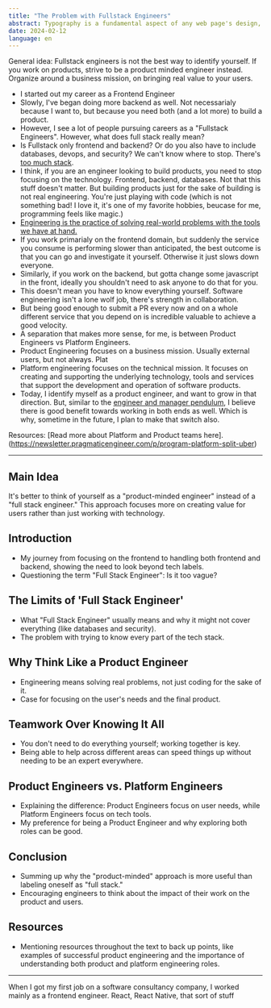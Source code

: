 ```yaml
---
title: "The Problem with Fullstack Engineers"
abstract: Typography is a fundamental aspect of any web page's design, shaping not only readability but also a site's overall personality. At the heart of this process is the CSS font-size property - a simple, yet incredibly versatile, tool that influences the visual hierarchy of our content.
date: 2024-02-12
language: en
---
```


General idea: Fullstack engineers is not the best way to identify yourself. If you work on products, strive to be a product minded engineer instead. Organize around a business mission, on bringing real value to your users.

- I started out my career as a Frontend Engineer
- Slowly, I've began doing more backend as well. Not necessarialy because I want to, but because you need both (and a lot more) to build a product.
- However, I see a lot of people pursuing careers as a "Fullstack Engineers". However, what does full stack really mean?
- Is Fullstack only frontend and backend? Or do you also have to include databases, devops, and security? We can't know where to stop. There's [too much stack](https://twitter.com/mipsytipsy/status/1659610352588562433).
- I think, if you are an engineer looking to build products, you need to stop focusing on the technology. Frontend, backend, databases. Not that this stuff doesn't matter. But building products just for the sake of building is not real engineering. You're just playing with code (which is not something bad! I love it, it's one of my favorite hobbies, beucase for me, programming feels like magic.)
- [Engineering is the practice of solving real-world problems with the tools we have at hand.](https://en.wikipedia.org/wiki/Engineering)
- If you work primarialy on the frontend domain, but suddenly the service you consume is performing slower than anticipated, the best outcome is that you can go and investigate it yourself. Otherwise it just slows down everyone.
- Similarly, if you work on the backend, but gotta change some javascript in the front, ideally you shouldn't need to ask anyone to do that for you.
- This doesn't mean you have to know everything yourself. Software engineering isn't a lone wolf job, there's strength in collaboration.
- But being good enough to submit a PR every now and on a whole different service that you depend on is incredible valuable to achieve a good velocity.
- A separation that makes more sense, for me, is between Product Engineers vs Platform Engineers.
- Product Engineering focuses on a business mission. Usually external users, but not always. Plat
- Platform engineering focuses on the technical mission. It focuses on creating and supporting the underlying technology, tools and services that support the development and operation of software products.
- Today, I identify myself as a product engineer, and want to grow in that direction. But, similar to the [engineer and manager pendulum](https://charity.wtf/2017/05/11/the-engineer-manager-pendulum/), I believe there is good benefit towards working in both ends as well. Which is why, sometime in the future, I plan to make that switch also.

Resources:
[Read more about Platform and Product teams here].(https://newsletter.pragmaticengineer.com/p/program-platform-split-uber)

---

## Main Idea
It's better to think of yourself as a "product-minded engineer" instead of a "full stack engineer." This approach focuses more on creating value for users rather than just working with technology.

## Introduction
- My journey from focusing on the frontend to handling both frontend and backend, showing the need to look beyond tech labels.
- Questioning the term "Full Stack Engineer": Is it too vague?

## The Limits of 'Full Stack Engineer'
- What "Full Stack Engineer" usually means and why it might not cover everything (like databases and security).
- The problem with trying to know every part of the tech stack.

## Why Think Like a Product Engineer
- Engineering means solving real problems, not just coding for the sake of it.
- Case for focusing on the user's needs and the final product.

## Teamwork Over Knowing It All
- You don't need to do everything yourself; working together is key.
- Being able to help across different areas can speed things up without needing to be an expert everywhere.

## Product Engineers vs. Platform Engineers
- Explaining the difference: Product Engineers focus on user needs, while Platform Engineers focus on tech tools.
- My preference for being a Product Engineer and why exploring both roles can be good.

## Conclusion
- Summing up why the "product-minded" approach is more useful than labeling oneself as "full stack."
- Encouraging engineers to think about the impact of their work on the product and users.

## Resources
- Mentioning resources throughout the text to back up points, like examples of successful product engineering and the importance of understanding both product and platform engineering roles.

---

When I got my first job on a software consultancy company, I worked mainly as a frontend engineer. React, React Native, that sort of stuff
